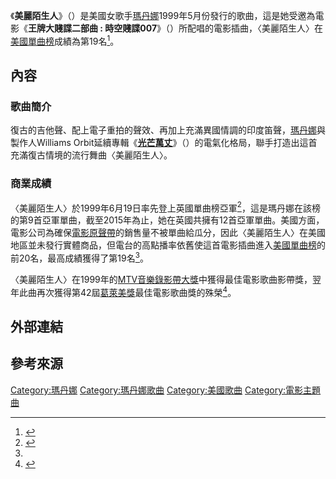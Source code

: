 {{noteTA
|2=zh-cn:麦当娜; zh-hk:麥當娜; zh-tw:瑪丹娜;
|G1=Show
}}
{{Infobox single
| Name          = Beautiful Stranger
| Cover         = 
| Artist        = [[瑪丹娜|瑪丹娜]]
| Album         = Austin Powers: The Spy Who Shagged Me
| Released      = May 29, 1999
| Format        = [[CD|CD]], 12", 7", [[錄音帶|錄音帶]]
| Recorded      = February 1999
| Genre         = {{flatlist|
*[[流行舞曲|流行舞曲]]
*[[電子音樂|電子音樂]]
*迷幻流行
}}
| Length        = 4:22
| Label         = {{flat list|
* Maverick
* [[華納兄弟|華納兄弟]]}}
| Writer        = {{flat list|
* [[瑪丹娜|瑪丹娜]]
* William Orbit}}
| Producer      = {{flat list|
* [[瑪丹娜|瑪丹娜]]
* William Orbit}}
| Last single   = "[[Nothing_Really_Matters_(麥當娜歌曲)|Nothing Really Matters]]"<br>(1999)
| This single   = "'''Beautiful Stranger'''"<br>(1999)
| Next single   = "[[American_Pie_(歌曲)|American Pie]]"<br>(2000)
}}
《'''美麗陌生人'''》（{{lang-en|'''Beautiful Stranger'''}}）是美國女歌手[[瑪丹娜|瑪丹娜]]1999年5月份發行的歌曲，這是她受邀為電影《'''王牌大賤諜二部曲 : 時空賤諜007'''》（{{lang-en|'''Austin Power II : The Spy Who Shagged Me'''}}）所配唱的電影插曲，〈美麗陌生人〉在[[Billboard_Hot_100|美國單曲榜]]成績為第19名<ref name="#1">{{Cite web |url=http://www.billboard.com/artist/308786/madonna/chart?page=1&f=379 |title=美國告示牌官網瑪丹娜單曲資料庫 |accessdate=2015-02-14 |archive-date=2015-03-10 |archive-url=https://web.archive.org/web/20150310170957/http://www.billboard.com/artist/308786/madonna/chart?page=1&f=379 |dead-url=no }}</ref>。

== 內容 ==
=== 歌曲簡介 ===
復古的吉他聲、配上電子重拍的聲效、再加上充滿異國情調的印度笛聲，[[瑪丹娜|瑪丹娜]]與製作人Williams Orbit延續專輯《'''[[Ray_of_Light|光芒萬丈]]'''》（{{lang-en|'''Ray Of Light'''}}）的電氣化格局，聯手打造出這首充滿復古情境的流行舞曲〈美麗陌生人〉。

=== 商業成績 ===
〈美麗陌生人〉於1999年6月19日率先登上英國單曲榜亞軍<ref>{{Cite web |url=http://www.officialcharts.com/artist/_/madonna/ |title=英國官方排行榜瑪丹娜資料庫 |accessdate=2015-02-14 |archive-date=2015-01-19 |archive-url=https://web.archive.org/web/20150119173628/http://www.officialcharts.com/artist/_/madonna |dead-url=no }}</ref>，這是瑪丹娜在該榜的第9首亞軍單曲，截至2015年為止，她在英國共擁有12首亞軍單曲。美國方面，電影公司為確保[[電影原聲帶|電影原聲帶]]的銷售量不被單曲給瓜分，因此〈美麗陌生人〉在美國地區並未發行實體商品，但電台的高點播率依舊使這首電影插曲進入[[Billboard_Hot_100|美國單曲榜]]的前20名，最高成績獲得了第19名<ref name="#1"/>。

〈美麗陌生人〉在1999年的[[MTV音樂錄影帶大獎|MTV音樂錄影帶大獎]]中獲得最佳電影歌曲影帶獎，翌年此曲再次獲得第42屆[[葛萊美獎|葛萊美獎]]最佳電影歌曲獎的殊榮<ref>{{Cite web |url=http://www.grammy.com/nominees/search?artist=MADONNA&field_nominee_work_value=&year=All&genre=All |title=葛萊美獎官網瑪丹娜獲獎一覽表 |accessdate=2015-02-14 |archive-date=2015-02-14 |archive-url=https://web.archive.org/web/20150214163455/http://www.grammy.com/nominees/search?artist=MADONNA&field_nominee_work_value=&year=All&genre=All |dead-url=no }}</ref>。

== 外部連結 ==
{{瑪丹娜}}
{{瑪丹娜歌曲}}

== 參考來源 ==
{{DEFAULTSORT:Beautiful Stranger}}
[[Category:瑪丹娜|Category:瑪丹娜]]
[[Category:瑪丹娜歌曲|Category:瑪丹娜歌曲]]
[[Category:美國歌曲|Category:美國歌曲]]
[[Category:電影主題曲|Category:電影主題曲]]